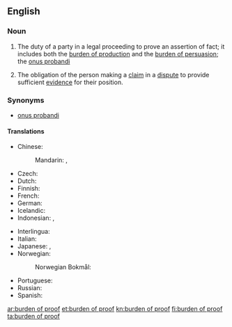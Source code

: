 ==English==
{{wikipedia}}

===Noun===
{{en-noun|burdens of proof}}

# {{lb|en|legal}} The duty of a party in a legal proceeding to prove an assertion of fact; it includes both the [[burden of production]] and the [[burden of persuasion]]; the [[onus probandi]]
# {{lb|en|epistemology}} The obligation of the person making a [[claim]] in a [[dispute]] to provide sufficient [[evidence]] for their position.

===Synonyms===
* [[onus probandi]]

====Translations====
{{trans-top|duty of a party in a legal proceeding}}
* Chinese:
*: Mandarin: {{t|cmn|舉證責任|sc=Hani}}, {{t|cmn|举证责任|tr=jǔzhèng zérèn|sc=Hani}}
* Czech: {{t|cs|důkazní břemeno|n}}
* Dutch: {{t|nl|bewijslast|m}}
* Finnish: {{t+|fi|todistustaakka}}
* French: {{t|fr|charge de la preuve|f}}
* German: {{t|de|Beweislast|f}}
* Icelandic: {{t|is|sönnunarbyrði|f}}
* Indonesian: {{t|id|beban bukti}}, {{t|id|beban pembuktian}}
{{trans-mid}}
* Interlingua: {{t|ia|onere del prova}}
* Italian: {{t|ia|onere della prova|m}}
* Japanese: {{t|ja|証明責任|tr=しょうめいせきにん, shōmei sekinin|sc=Jpan}}, {{t|ja|立証責任|tr=りっしょうせきにん, risshō sekinin|sc=Jpan}}
* Norwegian:
*: Norwegian Bokmål: {{t|nb|bevisbyrde|m}}
* Portuguese: {{t+|pt|ônus da prova|m}}
* Russian: {{t|ru|бре́мя доказа́тельства|n}}
* Spanish: {{t|es|carga de la prueba|f}}
{{trans-bottom}}

{{trans-top|obligation of the person making a claim to provide evidence for their position}}
{{trans-mid}}
{{trans-bottom}}

[[ar:burden of proof]]
[[et:burden of proof]]
[[kn:burden of proof]]
[[fi:burden of proof]]
[[ta:burden of proof]]